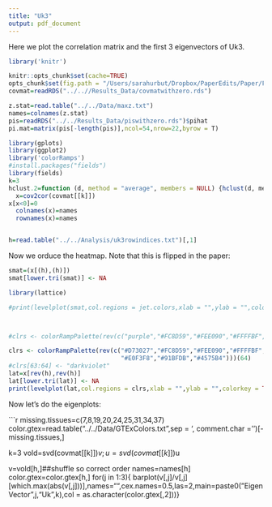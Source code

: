 ```yaml
---
title: "Uk3"
output: pdf_document
---
```

Here we plot the correlation matrix and the first 3 eigenvectors of Uk3.

```r
library('knitr')

knitr::opts_chunk$set(cache=TRUE)
opts_chunk$set(fig.path = "/Users/sarahurbut/Dropbox/PaperEdits/Paper/ForNatureTechnicalReports/Figures/") 
covmat=readRDS("../..//Results_Data/covmatwithzero.rds")

z.stat=read.table("../../Data/maxz.txt")
names=colnames(z.stat)
pis=readRDS("../../Results_Data/piswithzero.rds")$pihat
pi.mat=matrix(pis[-length(pis)],ncol=54,nrow=22,byrow = T)
```

```r
library(gplots)
library(ggplot2)
library('colorRamps')
#install.packages("fields")
library(fields)
k=3
hclust.2=function (d, method = "average", members = NULL) {hclust(d, method, members)}
  x=cov2cor(covmat[[k]])
x[x<0]=0
  colnames(x)=names
  rownames(x)=names


h=read.table("../../Analysis/uk3rowindices.txt")[,1]
```

Now we orduce the heatmap. Note that this is flipped in the paper:

```r

smat=(x[(h),(h)])
smat[lower.tri(smat)] <- NA

library(lattice)

#print(levelplot(smat,col.regions = jet.colors,xlab = "",ylab = "",colorkey = TRUE))



#clrs <- colorRampPalette(rev(c("purple","#FC8D59","#FEE090","#FFFFBF","#E0F3F8","#91BFDB","#4575B4")))(64)

clrs <- colorRampPalette(rev(c("#D73027","#FC8D59","#FEE090","#FFFFBF",
                               "#E0F3F8","#91BFDB","#4575B4")))(64)
#clrs[63:64] <- "darkviolet"
lat=x[rev(h),rev(h)]
lat[lower.tri(lat)] <- NA
print(levelplot(lat,col.regions = clrs,xlab = "",ylab = "",colorkey = TRUE))
```

Now let's do the eigenplots:

```r
missing.tissues=c(7,8,19,20,24,25,31,34,37)
color.gtex=read.table("../../Data/GTExColors.txt",sep = '\t', comment.char = '')[-missing.tissues,]

k=3
vold=svd(covmat[[k]])$v;u=svd(covmat[[k]])$u

v=vold[h,]##shuffle so correct order
names=names[h]
color.gtex=color.gtex[h,]
for(j in 1:3){
barplot(v[,j]/v[,j][which.max(abs(v[,j]))],names="",cex.names=0.5,las=2,main=paste0("EigenVector",j,"Uk",k),col = as.character(color.gtex[,2]))}
